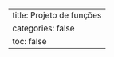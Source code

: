 

<!-- Projeto função: combinação de n, p a p -->
``` .include
```

<!-- Projeto função: conversões notas x conceitos -->
``` .include
```

---
title: Projeto de funções
categories: false
toc: false
---
